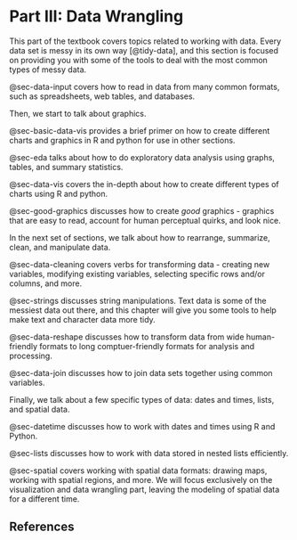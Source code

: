 # Part III: Data Wrangling {#sec-part-wrangling}

This part of the textbook covers topics related to working with data. 
Every data set is messy in its own way [@tidy-data], and this section is focused on providing you with some of the tools to deal with the most common types of messy data.

@sec-data-input covers how to read in data from many common formats, such as spreadsheets, web tables, and databases.

Then, we start to talk about graphics. 

@sec-basic-data-vis provides a brief primer on how to create different charts and graphics in R and python for use in other sections.

@sec-eda talks about how to do exploratory data analysis using graphs, tables, and summary statistics. 

@sec-data-vis covers the in-depth about how to create different types of charts using R and python.

@sec-good-graphics discusses how to create *good* graphics - graphics that are easy to read, account for human perceptual quirks, and look nice.

In the next set of sections, we talk about how to rearrange, summarize, clean, and manipulate data.

@sec-data-cleaning covers verbs for transforming data - creating new variables, modifying existing variables, selecting specific rows and/or columns, and more.

@sec-strings discusses string manipulations. Text data is some of the messiest data out there, and this chapter will give you some tools to help make text and character data more tidy.

@sec-data-reshape discusses how to transform data from wide human-friendly formats to long comptuer-friendly formats for analysis and processing.

@sec-data-join discusses how to join data sets together using common variables.


Finally, we talk about a few specific types of data: dates and times, lists, and spatial data. 

@sec-datetime discusses how to work with dates and times using R and Python.

@sec-lists discusses how to work with data stored in nested lists efficiently.

@sec-spatial covers working with spatial data formats: drawing maps, working with spatial regions, and more. We will focus exclusively on the visualization and data wrangling part, leaving the modeling of spatial data for a different time. 

## References {#sec-wrangling-refs}
